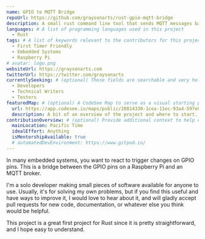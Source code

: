 ```yaml
---
name: GPIO to MQTT Bridge
repoUrl: https://github.com/graysonarts/rust-gpio-mqtt-bridge
description: A small rust command line tool that sends MQTT messages based on transitions of GPIO pins.
languages: # A list of programming languages used in this project
  - Rust
tags: # A list of keywords relevant to the contributors for this project
  - First Timer Friendly
  - Embedded Systems
  - Raspberry Pi
# avatar: logo.png
websiteUrl: https://graysonarts.com
twitterUrl: https://twitter.com/graysonarts
currentlySeeking: # (optional) These fields are searchable and very helpful for contributors to match well with your project
  - Developers
  - Technical Writers
  - Testers
featuredMap: # (optional) A CodeSee Map to serve as a visual starting point for contributors
  url: https://app.codesee.io/maps/public/20814330-1cea-11ec-93a4-597e0e9e12ee
  description: A bit of an overview of the project and where to start.
contributionOverview: # (optional) Provide additional context to help contributors match well with your project
  mainLocation: Pacific Time
  idealEffort: Anything
  isMentorshipAvailable: true
  # automatedDevEnvironment: https://www.gitpod.io/
---
```


<!-- Divide your content into sections using our handy shortcodes. Each section is optional -->

<Overview>

In many embedded systems, you want to react to trigger changes on GPIO pins. This is a bridge between
the GPIO pins on a Raspberry Pi and an MQTT broker.

</Overview>

<Contributing>

I'm a solo developer making small pieces of software available for anyone to use.
Usually, it's for solving my own problems, but if you find this useful and have ways
to improve it, I would love to hear about it, and will gladly accept pull requests for
new code, documentation, or whatever else you think would be helpful.

This project is a great first project for Rust since it is pretty straightforward, and
I hope easy to understand.

</Contributing>
